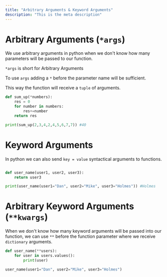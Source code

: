 ```yaml
---
title: "Arbitrary Arguments & Keyword Arguments"
description: "This is the meta description"
---
```


# Arbitrary Arguments (`*args`)

We use arbitrary arguments in python when we don't know how many parameters will be
passed to our function.

`*args` is short for Arbitrary Arguments

To use `args` adding a `*` before the parameter name will be sufficient.

This way the function will receive a `tuple` of arguments.

```python
def sum_up(*numbers):
    res = 0
    for number in numbers:
        res+=number
    return res

print(sum_up(2,3,4,2,4,5,6,7,7)) #40
```

# Keyword Arguments

In python we can also send `key = value` syntactical arguments to functions.

```python

def user_name(user1, user2, user3):
    return user3

print(user_name(user1="Dan", user2="Mike", user3="Holmes")) #Holmes

```

# Arbitrary Keyword Arguments (`**kwargs`)

When we don't know how many keyword arguments will be passed into our function, we can use `**` before the
function parameter where we receive `dictionary` arguments.

```python
def user_name(**users):
    for user in users.values():
        print(user)

user_name(user1="Dan", user2="Mike", user3="Holmes")
```
